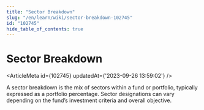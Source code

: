 ```yaml
---
title: "Sector Breakdown"
slug: "/en/learn/wiki/sector-breakdown-102745"
id: "102745"
hide_table_of_contents: true
---
```



# Sector Breakdown

<ArticleMeta id={102745} updatedAt={'2023-09-26 13:59:02'} />
<div className='border-solid border-b border-t-0 my-4 border-[var(--ifm-color-gray-300)]' />

A sector breakdown is the mix of sectors within a fund or portfolio, typically expressed as a portfolio percentage. Sector designations can vary depending on the fund’s investment criteria and overall objective.
